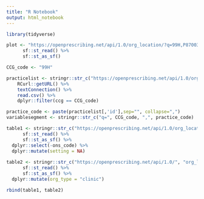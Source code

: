 ```yaml
---
title: "R Notebook"
output: html_notebook
---
```


```r
library(tidyverse)
```

```r
plot <- "https://openprescribing.net/api/1.0/org_location/?q=99H,P87003" %>% 
      sf::st_read() %>% 
      sf::st_as_sf()
```

```r
CCG_code <- "99H"

practicelist <- stringr::str_c("https://openprescribing.net/api/1.0/org_code/?&format=csv") %>%
    RCurl::getURL() %>%
    textConnection() %>%
    read.csv() %>%
    dplyr::filter(ccg == CCG_code)

practice_code <- paste(practicelist[,'id'],sep="", collapse=",")
variablesegment <- stringr::str_c("q=", CCG_code, ",", practice_code)

table1 <- stringr::str_c("https://openprescribing.net/api/1.0/org_location/?org_type=ccg&q=", CCG_code) %>% 
      sf::st_read() %>% 
      sf::st_as_sf() %>%
  dplyr::select(-ons_code) %>%
  dplyr::mutate(setting = NA)
 
table2 <- stringr::str_c("https://openprescribing.net/api/1.0/", "org_location/?", variablesegment) %>% 
      sf::st_read() %>% 
      sf::st_as_sf() %>%
  dplyr::mutate(org_type = "clinic")

rbind(table1, table2)
```

